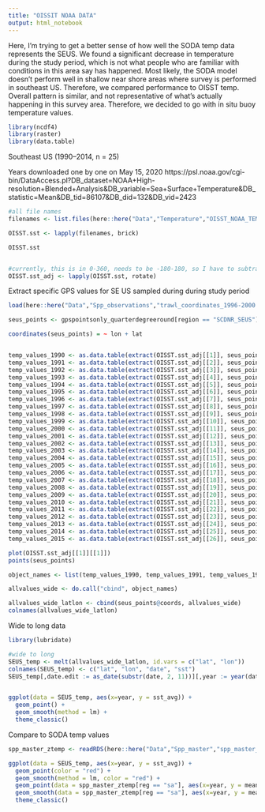 ```yaml
---
title: "OISSIT NOAA DATA"
output: html_notebook
---
```


Here, I'm trying to get a better sense of how well the SODA temp data represents the SEUS. We found a significant decrease in temperature during the study period, which is not what people who are familiar with conditions in this area say has happened. Most likely, the SODA model doesn't perform well in shallow near shore areas where survey is performed in southeast US. Therefore, we compared performance to OISST temp. Overall pattern is similar, and not representative of what's actually happening in this survey area. Therefore, we decided to go with in situ buoy temperature values. 

```r
library(ncdf4)
library(raster)
library(data.table)
```
Southeast US (1990–2014, n = 25)

Years downloaded one by one on May 15, 2020
https://psl.noaa.gov/cgi-bin/DataAccess.pl?DB_dataset=NOAA+High-resolution+Blended+Analysis&DB_variable=Sea+Surface+Temperature&DB_statistic=Mean&DB_tid=86107&DB_did=132&DB_vid=2423

```r
#all file names
filenames <- list.files(here::here("Data","Temperature","OISST_NOAA_TEMP_NETCDF"), full.names = T)

OISST.sst <- lapply(filenames, brick)

OISST.sst


#currently, this is in 0-360, needs to be -180-180, so I have to subtract 360˚
OISST.sst_adj <- lapply(OISST.sst, rotate)

```

Extract specific GPS values for SE US sampled during during study period
```r
load(here::here("Data","Spp_observations","trawl_coordinates_1996-2000.RData"))

seus_points <- gpspointsonly_quarterdegreeround[region == "SCDNR_SEUS"]

coordinates(seus_points) = ~ lon + lat


temp_values_1990 <- as.data.table(extract(OISST.sst_adj[[1]], seus_points))
temp_values_1991 <- as.data.table(extract(OISST.sst_adj[[2]], seus_points))
temp_values_1992 <- as.data.table(extract(OISST.sst_adj[[3]], seus_points))
temp_values_1993 <- as.data.table(extract(OISST.sst_adj[[4]], seus_points))
temp_values_1994 <- as.data.table(extract(OISST.sst_adj[[5]], seus_points))
temp_values_1995 <- as.data.table(extract(OISST.sst_adj[[6]], seus_points))
temp_values_1996 <- as.data.table(extract(OISST.sst_adj[[7]], seus_points))
temp_values_1997 <- as.data.table(extract(OISST.sst_adj[[8]], seus_points))
temp_values_1998 <- as.data.table(extract(OISST.sst_adj[[9]], seus_points))
temp_values_1999 <- as.data.table(extract(OISST.sst_adj[[10]], seus_points))
temp_values_2000 <- as.data.table(extract(OISST.sst_adj[[11]], seus_points))
temp_values_2001 <- as.data.table(extract(OISST.sst_adj[[12]], seus_points))
temp_values_2002 <- as.data.table(extract(OISST.sst_adj[[13]], seus_points))
temp_values_2003 <- as.data.table(extract(OISST.sst_adj[[14]], seus_points))
temp_values_2004 <- as.data.table(extract(OISST.sst_adj[[15]], seus_points))
temp_values_2005 <- as.data.table(extract(OISST.sst_adj[[16]], seus_points))
temp_values_2006 <- as.data.table(extract(OISST.sst_adj[[17]], seus_points))
temp_values_2007 <- as.data.table(extract(OISST.sst_adj[[18]], seus_points))
temp_values_2008 <- as.data.table(extract(OISST.sst_adj[[19]], seus_points))
temp_values_2009 <- as.data.table(extract(OISST.sst_adj[[20]], seus_points))
temp_values_2010 <- as.data.table(extract(OISST.sst_adj[[21]], seus_points))
temp_values_2011 <- as.data.table(extract(OISST.sst_adj[[22]], seus_points))
temp_values_2012 <- as.data.table(extract(OISST.sst_adj[[23]], seus_points))
temp_values_2013 <- as.data.table(extract(OISST.sst_adj[[24]], seus_points))
temp_values_2014 <- as.data.table(extract(OISST.sst_adj[[25]], seus_points))
temp_values_2015 <- as.data.table(extract(OISST.sst_adj[[26]], seus_points))

plot(OISST.sst_adj[[1]][[1]])
points(seus_points)

object_names <- list(temp_values_1990, temp_values_1991, temp_values_1992, temp_values_1993, temp_values_1994, temp_values_1995, temp_values_1996, temp_values_1997, temp_values_1998, temp_values_1999, temp_values_2000, temp_values_2001, temp_values_2002, temp_values_2003, temp_values_2004, temp_values_2005, temp_values_2006, temp_values_2007, temp_values_2008, temp_values_2009, temp_values_2010, temp_values_2011, temp_values_2012, temp_values_2013, temp_values_2014, temp_values_2015)

allvalues_wide <- do.call("cbind", object_names)

allvalues_wide_latlon <- cbind(seus_points@coords, allvalues_wide)
colnames(allvalues_wide_latlon)

```

Wide to long data
```r
library(lubridate)

#wide to long
SEUS_temp <- melt(allvalues_wide_latlon, id.vars = c("lat", "lon"))
colnames(SEUS_temp) <- c("lat", "lon", "date", "sst")
SEUS_temp[,date.edit := as_date(substr(date, 2, 11))][,year := year(date.edit)][,sst_avg := mean(sst, na.rm = T), by = year]



```


```r
ggplot(data = SEUS_temp, aes(x=year, y = sst_avg)) +
  geom_point() +
  geom_smooth(method = lm) +
  theme_classic()
```

Compare to SODA temp values

```r
spp_master_ztemp <- readRDS(here::here("Data","Spp_master","spp_master_ztemp.rds"))

ggplot(data = SEUS_temp, aes(x=year, y = sst_avg)) +
  geom_point(color = "red") +
  geom_smooth(method = lm, color = "red") +
  geom_point(data = spp_master_ztemp[reg == "sa"], aes(x=year, y = mean_sst_temp), color = "blue") +
  geom_smooth(data = spp_master_ztemp[reg == "sa"], aes(x=year, y = mean_sst_temp), method = lm, color = "blue") +
  theme_classic()
```


